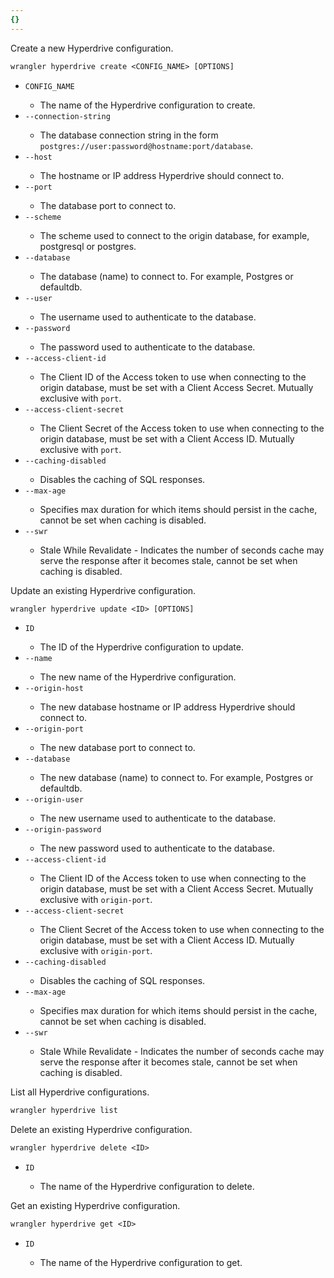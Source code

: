 ```yaml
---
{}
---
```



<AnchorHeading title="`create`" slug="hyperdrive-create" depth={3} />

Create a new Hyperdrive configuration.

```txt
wrangler hyperdrive create <CONFIG_NAME> [OPTIONS]
```

- `CONFIG_NAME` <Type text="string" /> <MetaInfo text="required" />
  - The name of the Hyperdrive configuration to create.
- `--connection-string` <Type text="string" /> <MetaInfo text="optional" />
  - The database connection string in the form `postgres://user:password@hostname:port/database`.
- `--host` <Type text="string" /> <MetaInfo text="optional" />
  - The hostname or IP address Hyperdrive should connect to.
- `--port` <Type text="number" /> <MetaInfo text="optional" />
  - The database port to connect to.
- `--scheme` <Type text="string" /> <MetaInfo text="optional" />
  - The scheme used to connect to the origin database, for example, postgresql or postgres.
- `--database` <Type text="string" /> <MetaInfo text="optional" />
  - The database (name) to connect to. For example, Postgres or defaultdb.
- `--user` <Type text="string" /> <MetaInfo text="optional" />
  - The username used to authenticate to the database.
- `--password` <Type text="string" /> <MetaInfo text="optional" />
  - The password used to authenticate to the database.
- `--access-client-id` <Type text="string" /> <MetaInfo text="optional" />
  - The Client ID of the Access token to use when connecting to the origin database, must be set with a Client Access Secret. Mutually exclusive with `port`.
- `--access-client-secret` <Type text="string" /> <MetaInfo text="optional" />
  - The Client Secret of the Access token to use when connecting to the origin database, must be set with a Client Access ID. Mutually exclusive with `port`.
- `--caching-disabled` <Type text="boolean" /> <MetaInfo text="optional" />
  - Disables the caching of SQL responses.
- `--max-age` <Type text="number" /> <MetaInfo text="optional" />
  - Specifies max duration for which items should persist in the cache, cannot be set when caching is disabled.
- `--swr` <Type text="number" /> <MetaInfo text="optional" />
  - Stale While Revalidate - Indicates the number of seconds cache may serve the response after it becomes stale, cannot be set when caching is disabled.

<AnchorHeading title="`update`" slug="hyperdrive-update" depth={3} />

Update an existing Hyperdrive configuration.

```txt
wrangler hyperdrive update <ID> [OPTIONS]
```

- `ID` <Type text="string" /> <MetaInfo text="required" />
  - The ID of the Hyperdrive configuration to update.
- `--name` <Type text="string" /> <MetaInfo text="optional" />
  - The new name of the Hyperdrive configuration.
- `--origin-host` <Type text="string" /> <MetaInfo text="optional" />
  - The new database hostname or IP address Hyperdrive should connect to.
- `--origin-port` <Type text="string" /> <MetaInfo text="optional" />
  - The new database port to connect to.
- `--database` <Type text="string" /> <MetaInfo text="optional" />
  - The new database (name) to connect to. For example, Postgres or defaultdb.
- `--origin-user` <Type text="string" /> <MetaInfo text="optional" />
  - The new username used to authenticate to the database.
- `--origin-password` <Type text="string" /> <MetaInfo text="optional" />
  - The new password used to authenticate to the database.
- `--access-client-id` <Type text="string" /> <MetaInfo text="optional" />
  - The Client ID of the Access token to use when connecting to the origin database, must be set with a Client Access Secret. Mutually exclusive with `origin-port`.
- `--access-client-secret` <Type text="string" /> <MetaInfo text="optional" />
  - The Client Secret of the Access token to use when connecting to the origin database, must be set with a Client Access ID. Mutually exclusive with `origin-port`.
- `--caching-disabled` <Type text="boolean" /> <MetaInfo text="optional" />
  - Disables the caching of SQL responses.
- `--max-age` <Type text="number" /> <MetaInfo text="optional" />
  - Specifies max duration for which items should persist in the cache, cannot be set when caching is disabled.
- `--swr` <Type text="number" /> <MetaInfo text="optional" />
  - Stale While Revalidate - Indicates the number of seconds cache may serve the response after it becomes stale, cannot be set when caching is disabled.

<AnchorHeading title="`list`" slug="hyperdrive-list" depth={3} />

List all Hyperdrive configurations.

```txt
wrangler hyperdrive list
```

<AnchorHeading title="`delete`" slug="hyperdrive-delete" depth={3} />

Delete an existing Hyperdrive configuration.

```txt
wrangler hyperdrive delete <ID>
```

- `ID` <Type text="string" /> <MetaInfo text="required" />
  - The name of the Hyperdrive configuration to delete.

<AnchorHeading title="`get`" slug="hyperdrive-get" depth={3} />

Get an existing Hyperdrive configuration.

```txt
wrangler hyperdrive get <ID>
```

- `ID` <Type text="string" /> <MetaInfo text="required" />
  - The name of the Hyperdrive configuration to get.
